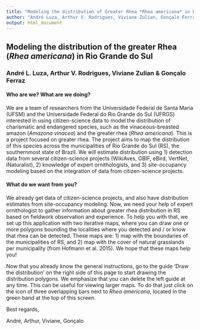 ```yaml
---
title: "Modeling the distribution of Greater Rhea *Rhea americana* in Rio Grande do Sul"
author: "André Luza, Arthur V. Rodrigues, Viviane Zulian, Gonçalo Ferraz"
output: html_document
---
```


## Modeling the distribution of the greater Rhea (*Rhea americana*) in Rio Grande do Sul
### André L. Luza, Arthur V. Rodrigues, Viviane Zulian & Gonçalo Ferraz

#### Who are we? What are we doing?

We are a team of researchers from the Universidade Federal de Santa Maria (UFSM) and the Universidade Federal do Rio Grande do Sul (UFRGS) interested in using citizen-science data to model the distribution of charismatic and endangered species, such as the vinaceous-breasted amazon (*Amazona vinacea*) and the greater rhea (*Rhea americana*). This is a project focused on greater rhea. 
The project aims to map the distribution of this species across the municipalities of Rio Grande do Sul (RS), the southernmost state of Brazil. We will estimate distribution using 1) detection data from several citizen-science projects (WikiAves, GBIF, eBird, VertNet, iNaturalist), 2) knowledge of expert ornithologists, and 3) site-occupancy modeling based on the integration of data from citizen-science projects.

#### What do we want from you?

We already get data of citizen-science projects, and also have distribution estimates from site-occupancy modeling. Now, we need your help of expert ornithologist to gather information about greater rhea distribution in RS based on fieldwork observation and experience. To help you with that, we set up this application with two iterative maps, where you can draw one or more polygons bounding the localities where you detected and / or know that rhea can be detected. These maps are: 1) map with the boundaries of the municipalities of RS, and 2) map with the cover of natural grasslands per municipality (from Hofmann et al. 2015). We hope that these maps help you!

Now that you already know the general instructions, go to the guide 'Draw the distribution' on the right side of this page to start drawing the distribution polygons.
We emphasize that you can delete the left guide at any time. This can be useful for viewing larger maps. To do that just click on the icon of three overlapping bars next to *Rhea americana*, located in the green band at the top of this screen.

Best regards,

André, Arthur, Viviane, Gonçalo

